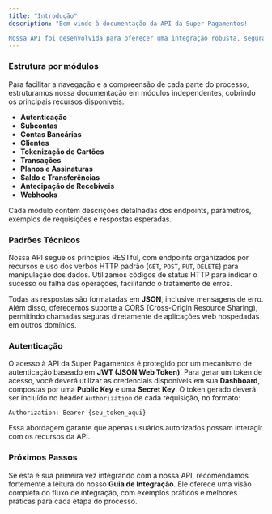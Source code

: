 ```yaml
---
title: "Introdução"
description: "Bem-vindo à documentação da API da Super Pagamentos!  

Nossa API foi desenvolvida para oferecer uma integração robusta, segura e intuitiva com a nossa plataforma de intermediação de pagamentos. Através dela, é possível criar e gerenciar subcontas, processar transações, tokenizar cartões, configurar planos de assinatura, antecipar recebiveis e muito mais.  "
---
```


### Estrutura por módulos

Para facilitar a navegação e a compreensão de cada parte do processo, estruturamos nossa documentação em módulos independentes, cobrindo os principais recursos disponíveis:

- **Autenticação**
- **Subcontas**
- **Contas Bancárias**
- **Clientes**
- **Tokenização de Cartões**
- **Transações**
- **Planos e Assinaturas**
- **Saldo e Transferências**
- **Antecipação de Recebíveis**
- **Webhooks**

Cada módulo contém descrições detalhadas dos endpoints, parâmetros, exemplos de requisições e respostas esperadas.

### Padrões Técnicos

Nossa API segue os princípios RESTful, com endpoints organizados por recursos e uso dos verbos HTTP padrão (`GET`, `POST`, `PUT`, `DELETE`) para manipulação dos dados. Utilizamos códigos de status HTTP para indicar o sucesso ou falha das operações, facilitando o tratamento de erros.

Todas as respostas são formatadas em **JSON**, inclusive mensagens de erro. Além disso, oferecemos suporte a CORS (Cross-Origin Resource Sharing), permitindo chamadas seguras diretamente de aplicações web hospedadas em outros domínios.

### Autenticação

O acesso à API da Super Pagamentos é protegido por um mecanismo de autenticação baseado em **JWT (JSON Web Token)**. Para gerar um token de acesso, você deverá utilizar as credenciais disponíveis em sua **Dashboard**, compostas por uma **Public Key** e uma **Secret Key**. O token gerado deverá ser incluído no header `Authorization` de cada requisição, no formato:

```
Authorization: Bearer {seu_token_aqui}
```

Essa abordagem garante que apenas usuários autorizados possam interagir com os recursos da API.

### Próximos Passos

Se esta é sua primeira vez integrando com a nossa API, recomendamos fortemente a leitura do nosso **Guia de Integração**. Ele oferece uma visão completa do fluxo de integração, com exemplos práticos e melhores práticas para cada etapa do processo.